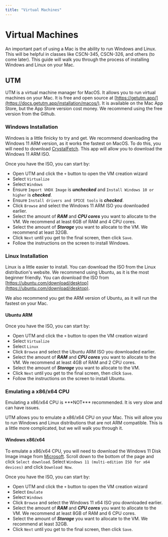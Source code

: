 ```yaml
---
title: "Virtual Machines"
---
```


# Virtual Machines

An important part of using a Mac is the ability to run Windows and Linux. This will be helpful in classes like CSCN-345, CSCN-326, and others (to come later). This guide will walk you through the process of installing Windows and Linux on your Mac.

## UTM

UTM is a virtual machine manager for MacOS. It allows you to run virtual machines on your Mac. It is free and open source at [https://getutm.app/](https://docs.getutm.app/installation/macos/). It is available on the Mac App Store, but the App Store version cost money. We recommend using the free version from the Github.

### Windows Installation

Windows is a little finicky to try and get. We recommend downloading the Windows 11 ARM version, as it works the fastest on MacOS. To do this, you will need to download [CrystalFetch](https://apps.apple.com/app/crystalfetch-iso-downloader/id6454431289). This app will allow you to download the Windows 11 ARM ISO.

Once you have the ISO, you can start by:
- Open UTM and click the `+` button to open the VM creation wizard
- Select `Virtualize`
- Select `Windows`
- Ensure `Import VHDX Image` is ***unchecked*** and `Install Windows 10 or higher` is ***checked***.
- Ensure `Install drivers and SPICE tools` is ***checked***.
- Click `Browse` and select the Windows 11 ARM ISO you downloaded earlier.
- Select the amount of ***RAM*** and ***CPU cores*** you want to allocate to the VM. We recommend at least 6GB of RAM and 4 CPU cores.
- Select the amount of ***Storage*** you want to allocate to the VM. We recommend at least 32GB.
- Click `Next` until you get to the final screen, then click `Save`.
- Follow the instructions on the screen to install Windows.

### Linux Installation

Linux is a little easier to install. You can download the ISO from the Linux distribution's website. We recommend using Ubuntu, as it is the most beginner friendly. You can download the ISO from [https://ubuntu.com/download/desktop](https://ubuntu.com/download/desktop).

We also recommend you get the ARM version of Ubuntu, as it will run the fastest on your Mac.

#### Ubuntu ARM
Once you have the ISO, you can start by:
- Open UTM and click the `+` button to open the VM creation wizard
- Select `Virtualize`
- Select `Linux`
- Click `Browse` and select the Ubuntu ARM ISO you downloaded earlier.
- Select the amount of ***RAM*** and ***CPU cores*** you want to allocate to the VM. We recommend at least 4GB of RAM and 2 CPU cores.
- Select the amount of ***Storage*** you want to allocate to the VM.
- Click `Next` until you get to the final screen, then click `Save`.
- Follow the instructions on the screen to install Ubuntu.

### Emulating a x86/x64 CPU
<Callout type="warning" emoji="⚠️">
  Emulating a x86/x64 CPU is ***NOT*** recommended. It is very slow and can have issues.
</Callout>

UTM allows you to emulate a x86/x64 CPU on your Mac. This will allow you to run Windows and Linux distributions that are not ARM compatible. This is a little more complicated, but we will walk you through it.

#### Windows x86/x64

To emulate a x86/x64 CPU, you will need to download the Windows 11 Disk Image image from [Microsoft](https://www.microsoft.com/software-download/windows11). Scroll down to the bottom of the page and click `Select download`. Select `Windows 11 (multi-edition ISO for x64 devices)` and click `Download Now`.

Once you have the ISO, you can start by:
- Open UTM and click the `+` button to open the VM creation wizard
- Select `Emulate`
- Select `Windows`
- Click `Browse` and select the Windows 11 x64 ISO you downloaded earlier.
- Select the amount of ***RAM*** and ***CPU cores*** you want to allocate to the VM. We recommend at least 8GB of RAM and 6 CPU cores.
- Select the amount of ***Storage*** you want to allocate to the VM. We recommend at least 32GB.
- Click `Next` until you get to the final screen, then click `Save`.